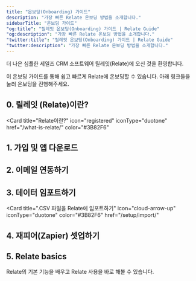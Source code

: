 ```yaml
---
title: "온보딩(Onboarding) 가이드"
description: "가장 빠른 Relate 온보딩 방법을 소개합니다."
sidebarTitle: "온보딩 가이드"
"og:title": "릴레잇 온보딩(Onboarding) 가이드 | Relate Guide"
"og:description": "가장 빠른 Relate 온보딩 방법을 소개합니다."
"twitter:title": "릴레잇 온보딩(Onboarding) 가이드 | Relate Guide"
"twitter:description": "가장 빠른 Relate 온보딩 방법을 소개합니다."
---
```


더 나은 심플한 세일즈 CRM 소프트웨어 릴레잇(Relate)에 오신 것을 환영합니다.

이 온보딩 가이드를 통해 쉽고 빠르게 Relate에 온보딩할 수 있습니다. 아래 링크들을 눌러 온보딩을 진행해주세요.

## 0. 릴레잇 (Relate)이란?
<Card
  title="Relate이란?"
  icon="registered"
  iconType="duotone"
  href="/what-is-relate/"
  color="#3B82F6"
>
</Card>

## 1. 가입 및 앱 다운로드
<CardGroup cols={3}>
      <Card
            title="가입 및 다운로드"
            icon="book"
            iconType="duotone"
            href="/setup/getting-started/"
            color="#3B82F6"
      >
      </Card>
      <Card
            title="앱 다운로드 및 브라우저 액세스"
            icon="download"
            color="#3B82F6"
            iconType="duotone"
            href="/setup/get-the-app">
      </Card>
      <Card
            title="Relate 모델 배우기"
            icon="graduation-cap"
            iconType="duotone"
            color="#3B82F6"
            href="/learn-the-model">
      </Card>
</CardGroup>
<CardGroup cols={2}>
      <Card
            title="어드민 세팅하기"
            icon="gear"
            iconType="duotone"
            href="/setup/admin/"
            color="#3B82F6"
      >
      </Card>
      <Card
            title="멤버 관리하기"
            icon="user"
            iconType="duotone"
            color="#3B82F6"
            href="/setup/manage-members">
      </Card>
</CardGroup>

## 2. 이메일 연동하기
<CardGroup cols={3}>
  <Card title="구글 워크스페이스에서 Relate 등록하기" icon="google" color="#3B82F6" iconType="duotone" href="/setup/register-google-api-allowlist">
  </Card>
  <Card title="구글/아웃룩 이메일 연동" icon="envelope" iconType="duotone" color="#3B82F6" href="/setup/email-sync">
  </Card>
  <Card title="네이버웍스 이메일 연동" icon="neos" iconType="duotone" color="#3B82F6" href="/setup/naverworks-lineworks">
  </Card>
</CardGroup>

## 3. 데이터 임포트하기
<Card
  title=".CSV 파일을 Relate에 임포트하기"
  icon="cloud-arrow-up"
  iconType="duotone"
  color="#3B82F6"
  href="/setup/import/"
>
</Card>

## 4. 재피어(Zapier) 셋업하기
<CardGroup cols={3}>
  <Card title="재피어 연동하기"
        icon="bolt" color="#3B82F6"
        iconType="duotone"
        href="/setup/zapier-integration/how-to-integrate-with-zapier">
  </Card>
  <Card title="재피어란 무엇인가?"
        icon="magnifying-glass" color="#3B82F6"
        iconType="duotone"
        href="/setup/zapier-integration/what-is-zapier">
  </Card>
  <Card title="Relate + Zapier 연동 규칙"
        icon="code" color="#3B82F6"
        iconType="duotone"
        href="/setup/zapier-integration/relate-x-zapier-integration-rules">
  </Card>
</CardGroup>

## 5. Relate basics
Relate의 기본 기능을 배우고 Relate 사용을 바로 해볼 수 있습니다.

<CardGroup cols={3}>
  <Card title="Organization"
        icon="buildings" color="#3B82F6"
        iconType="duotone"
        href="/features/organizations">
  </Card>
  <Card title="People"
        icon="people" color="#3B82F6"
        iconType="duotone"
        href="/features/people">
  </Card>
  <Card title="Deals"
        icon="handshake" color="#3B82F6"
        iconType="duotone"
        href="/features/deals">
  </Card>
</CardGroup>
<CardGroup cols={3}>
  <Card title="리포팅"
        icon="chart-line" color="#3B82F6"
        iconType="duotone"
        href="/features/reporting">
  </Card>
  <Card title="인박스(Inbox)"
        icon="inbox" color="#3B82F6"
        iconType="duotone"
        href="/features/inbox">
  </Card>
  <Card title="커스텀 필드"
        icon="table" color="#3B82F6"
        iconType="duotone"
        href="/features/custom-fields">
  </Card>
</CardGroup>
